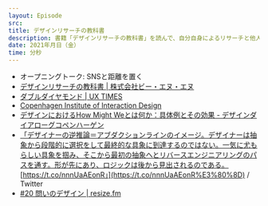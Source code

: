 ```yaml
---
layout: Episode
src: 
title: デザインリサーチの教科書
description: 書籍「デザインリサーチの教科書」を読んで、自分自身によるリサーチと他人によるリサーチの受け取り方の違い、ユーザーインタビューにビジネス職を巻き込む際の難しさなどについて話しました。
date: 2021年月日（金）
time: 分秒
---
```


- オープニングトーク: SNSと距離を置く
- [デザインリサーチの教科書 | 株式会社ビー・エヌ・エヌ](http://www.bnn.co.jp/books/10700/)
- [ダブルダイヤモンド | UX TIMES](https://uxdaystokyo.com/articles/glossary/doublediamond/)
- [Copenhagen Institute of Interaction Design](http://ciid.dk/)
- [デザインにおけるHow Might Weとは何か：具体例とその効果 - デザインダイアローグコペンハーゲン](http://ddcph.hatenablog.com/entry/2016/05/21/203714)
- [「デザイナーの逆推論＝アブダクションラインのイメージ。デザイナーは抽象から段階的に選択をして最終的な具象に到達するのではない。一気に尤もらしい具象を掴み、そこから最初の抽象へとリバースエンジニアリングのパスを通す。形が先にあり、ロジックは後から見出されるのである。](https://twitter.com/manabuueno/status/1150082064609267712) [https://t.co/nnnUaAEonR」](https://t.co/nnnUaAEonR%E3%80%8D) / Twitter
- [#20 問いのデザイン | resize.fm](https://resize.fm/ep/20-the-design-of-questions)
